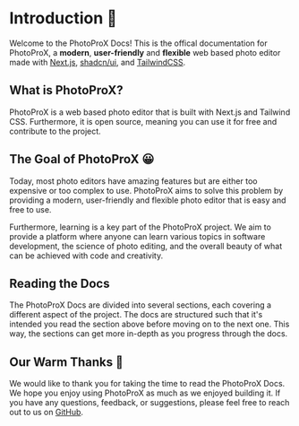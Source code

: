 # Introduction 👋

Welcome to the PhotoProX Docs! This is the offical documentation for PhotoProX, a **modern**, **user-friendly** and **flexible** web based photo editor made with [Next.js](https://nextjs.org/), [shadcn/ui](https://ui.shadcn.com/), and [TailwindCSS](https://tailwindcss.com/).

## What is PhotoProX?

PhotoProX is a web based photo editor that is built with Next.js and Tailwind CSS. Furthermore, it is open source, meaning you can use it for free and contribute to the project.

## The Goal of PhotoProX 😀

Today, most photo editors have amazing features but are either too expensive or too complex to use. PhotoProX aims to solve this problem by providing a modern, user-friendly and flexible photo editor that is easy and free to use.

Furthermore, learning is a key part of the PhotoProX project. We aim to provide a platform where anyone can learn various topics in software development, the science of photo editing, and the overall beauty of what can be achieved with code and creativity.

## Reading the Docs

The PhotoProX Docs are divided into several sections, each covering a different aspect of the project. The docs are structured such that it's intended you read the section above before moving on to the next one. This way, the sections can get more in-depth as you progress through the docs.

## Our Warm Thanks 🙏

We would like to thank you for taking the time to read the PhotoProX Docs. We hope you enjoy using PhotoProX as much as we enjoyed building it. If you have any questions, feedback, or suggestions, please feel free to reach out to us on [GitHub](https://github.com/PavlosDefoort/PhotoProXDocs).
